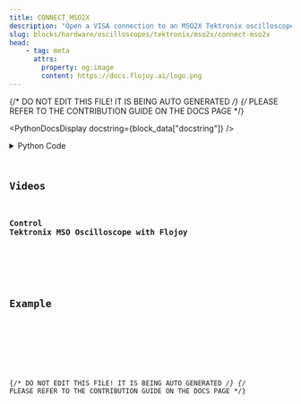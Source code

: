 ```yaml
---
title: CONNECT_MSO2X
description: "Open a VISA connection to an MSO2X Tektronix oscilloscope."
slug: blocks/hardware/oscilloscopes/tektronix/mso2x/connect-mso2x
head:
    - tag: meta
      attrs:
        property: og:image
        content: https://docs.flojoy.ai/logo.png
---
```


{/* DO NOT EDIT THIS FILE! IT IS BEING AUTO GENERATED */}
{/* PLEASE REFER TO THE CONTRIBUTION GUIDE ON THE DOCS PAGE */}


<PythonDocsDisplay docstring={block_data["docstring"]} />
<details>
<summary>Python Code</summary>



<Code code={pythonCode} lang="py" wrap theme="dracula" />

[Find this Flojoy Block on GitHub](https://github.com/flojoy-ai/blocks/blob/main/blocks/HARDWARE/OSCILLOSCOPES/TEKTRONIX/MSO2X/CONNECT_MSO2X/CONNECT_MSO2X.py)

</details>

## Videos


### Control Tektronix MSO Oscilloscope with Flojoy

<div className="not-content">
<YouTube id="https://www.youtube.com/watch?v=y-8hK6zIYwI" />
</div>

## Example


<GetHelpWidget />


<AppDisplay app={app} blockName="CONNECT_MSO2X" client:visible />


<Example />

{/* DO NOT EDIT THIS FILE! IT IS BEING AUTO GENERATED */}
{/* PLEASE REFER TO THE CONTRIBUTION GUIDE ON THE DOCS PAGE */}
